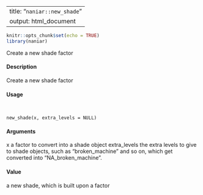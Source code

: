
---
title: "``naniar::new_shade``"
output: html_document
---

```r
knitr::opts_chunk$set(echo = TRUE)
library(naniar)
```

Create a new shade factor

####  Description 

Create a new shade factor

####  Usage 
<pre><code>

new_shade(x, extra_levels = NULL)
</code></pre>
#### Arguments 

x a factor to convert into a shade object
extra_levels the extra levels to give to shade objects, such as "broken_machine" and so on,
which get converted into "NA_broken_machine".

#### Value 

a new shade, which is built upon a factor

